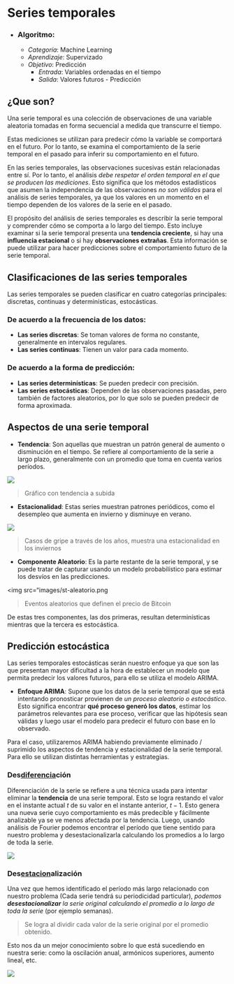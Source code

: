# Series temporales {#series_temporales}

- ### Algoritmo:
	- *Categoría*: Machine Learning
	- *Aprendizaje*: Supervizado
	- *Objetivo*: Predicción
		- *Entrada*: Variables ordenadas en el tiempo
		- *Salida*: Valores futuros - Predicción

## ¿Que son?

Una serie temporal es una colección de observaciones de una variable aleatoria tomadas en forma secuencial a medida que transcurre el tiempo.

Estas mediciones se utilizan para predecir cómo la variable se comportará en el futuro. Por lo tanto, se examina el comportamiento de la serie temporal en el pasado para inferir su comportamiento en el futuro.

En las series temporales, las observaciones sucesivas están relacionadas entre sí. Por lo tanto, el análisis *debe respetar el orden temporal en el que se producen las mediciones*. Esto significa que los métodos estadísticos que asumen la independencia de las observaciones *no son válidos* para el análisis de series temporales, ya que los valores en un momento en el tiempo dependen de los valores de la serie en el pasado.

El propósito del análisis de series temporales es describir la serie temporal y comprender cómo se comporta a lo largo del tiempo. Esto incluye examinar si la serie temporal presenta una **tendencia creciente**, si hay una **influencia estacional** o si hay **observaciones extrañas**. Esta información se puede utilizar para hacer predicciones sobre el comportamiento futuro de la serie temporal.


## Clasificaciones de las series temporales

Las series temporales se pueden clasificar en cuatro categorías principales: discretas, continuas y determinísticas, estocásticas.

### De acuerdo a la frecuencia de los datos:
- **Las series discretas**: Se toman valores de forma no constante, generalmente en intervalos regulares.
- **Las series continuas**: Tienen un valor para cada momento.

### De acuerdo a la forma de predicción:
- **Las series determinísticas**: Se pueden predecir con precisión.
- **Las series estocásticas**: Dependen de las observaciones pasadas, pero también de factores aleatorios, por lo que solo se pueden predecir de forma aproximada.

## Aspectos de una serie temporal

- **Tendencia**: Son aquellas que muestran un patrón general de aumento o disminución en el tiempo. Se refiere al comportamiento de la serie a largo plazo, generalmente con un promedio que toma en cuenta varios períodos.

<img src="images/st-tendencia.png">

>Gráfico con tendencia a subida

- **Estacionalidad**: Estas series muestran patrones periódicos, como el desempleo que aumenta en invierno y disminuye en verano. 

<img src="images/st-estacionalidad.png">

> Casos de gripe a través de los años, muestra una estacionalidad en los inviernos

- **Componente Aleatorio**: Es la parte restante de la serie temporal, y se puede tratar de capturar usando un modelo probabilístico para estimar los desvíos en las predicciones.

<img src="images/st-aleatorio.png

>Eventos aleatorios que definen el precio de Bitcoin

De estas tres componentes, las dos primeras, resultan determinísticas mientras que la tercera es estocástica.


## Predicción estocástica

Las series temporales estocásticas serán nuestro enfoque ya que son las que presentan mayor dificultad a la hora de establecer un modelo que permita predecir los valores futuros, para ello se utiliza el modelo ARIMA.

- **Enfoque ARIMA**: Supone que los datos de la serie temporal que se está intentando pronosticar provienen de *un proceso aleatorio o estocástico*. Esto significa encontrar **qué proceso generó los datos**, estimar los parámetros relevantes para ese proceso, verificar que las hipótesis sean válidas y luego usar el modelo para predecir el futuro con base en lo observado.

Para el caso, utilizaremos ARIMA habiendo previamente eliminado / suprimido los aspectos de tendencia y estacionalidad de la serie temporal. Para ello se utilizan distintas herramientas y estrategias.

### Des<u>diferencia</u>ción

Diferenciación de la serie se refiere a una técnica usada para intentar eliminar la **tendencia** de una serie temporal. Esto se logra restando el valor en el instante actual $t$ de su valor en el instante anterior, $t-1$. Esto genera una nueva serie cuyo comportamiento es más predecible y fácilmente analizable ya se ve menos afectada por la tendencia.
Luego, usando análisis de Fourier podemos encontrar el período que tiene sentido para nuestro problema y desestacionalizarla calculando los promedios a lo largo de toda la serie.

<img src="images/st-ddf.gif">

### Des<u>estacion</u>alización

Una vez que hemos identificado el período más largo relacionado con nuestro problema (Cada serie tendrá su periodicidad particular), *podemos **desestacionalizar** la serie original calculando el promedio a lo largo de toda la serie* (por ejemplo semanas).

>Se logra al dividir cada valor de la serie original por el promedio obtenido.

Esto nos da un mejor conocimiento sobre lo que está sucediendo en nuestra serie: como la oscilación anual, armónicos superiores, aumento lineal, etc.

<img src="images/st-de.gif">

